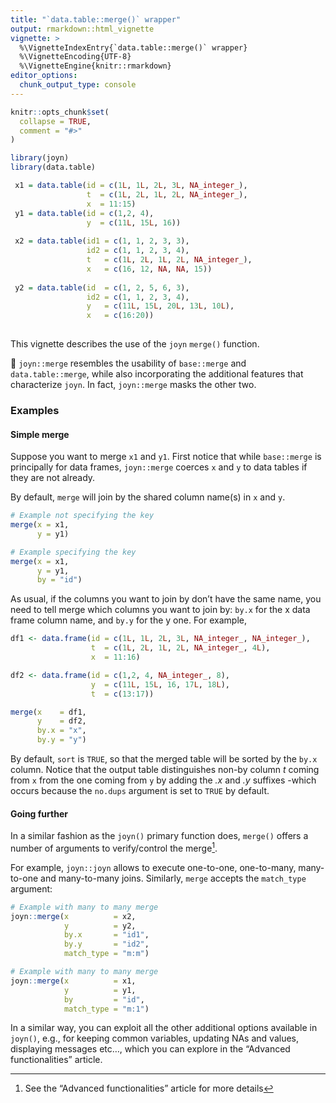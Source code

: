 ---
title: "`data.table::merge()` wrapper"
output: rmarkdown::html_vignette
vignette: >
  %\VignetteIndexEntry{`data.table::merge()` wrapper}
  %\VignetteEncoding{UTF-8}
  %\VignetteEngine{knitr::rmarkdown}
editor_options: 
  chunk_output_type: console
---

```{r, include = FALSE}
knitr::opts_chunk$set(
  collapse = TRUE,
  comment = "#>"
)
```

```{r setup}

library(joyn)
library(data.table)

 x1 = data.table(id = c(1L, 1L, 2L, 3L, NA_integer_),
                 t  = c(1L, 2L, 1L, 2L, NA_integer_),
                 x  = 11:15)
 y1 = data.table(id = c(1,2, 4),
                 y  = c(11L, 15L, 16))
 
 x2 = data.table(id1 = c(1, 1, 2, 3, 3),
                 id2 = c(1, 1, 2, 3, 4),
                 t   = c(1L, 2L, 1L, 2L, NA_integer_),
                 x   = c(16, 12, NA, NA, 15))
 
 y2 = data.table(id  = c(1, 2, 5, 6, 3),
                 id2 = c(1, 1, 2, 3, 4),
                 y   = c(11L, 15L, 20L, 13L, 10L),
                 x   = c(16:20))
 
```

This vignette describes the use of the `joyn` `merge()` function.

🔀 `joyn::merge` resembles the usability of `base::merge` and `data.table::merge`, while also incorporating the additional features that characterize `joyn`. In fact, `joyn::merge` masks the other two.

### Examples

#### Simple merge

Suppose you want to merge `x1` and `y1`. First notice that while `base::merge` is principally for data frames, `joyn::merge` coerces `x` and `y` to data tables if they are not already.

By default, `merge` will join by the shared column name(s) in `x` and `y`.

```{r ex1}

# Example not specifying the key
merge(x = x1, 
      y = y1)

# Example specifying the key
merge(x = x1, 
      y = y1,
      by = "id")

```

As usual, if the columns you want to join by don’t have the same name, you need to tell merge which columns you want to join by: `by.x` for the x data frame column name, and `by.y` for the y one. For example,

```{r ex2}

df1 <- data.frame(id = c(1L, 1L, 2L, 3L, NA_integer_, NA_integer_),
                  t  = c(1L, 2L, 1L, 2L, NA_integer_, 4L),
                  x  = 11:16)

df2 <- data.frame(id = c(1,2, 4, NA_integer_, 8),
                  y  = c(11L, 15L, 16, 17L, 18L),
                  t  = c(13:17))

merge(x    = df1,
      y    = df2,
      by.x = "x",
      by.y = "y")

```

By default, `sort` is `TRUE`, so that the merged table will be sorted by the `by.x` column. Notice that the output table distinguishes non-by column *t* coming from `x` from the one coming from `y` by adding the *.x* and *.y* suffixes -which occurs because the `no.dups` argument is set to `TRUE` by default.

#### Going further

In a similar fashion as the `joyn()` primary function does, `merge()` offers a number of arguments to verify/control the merge[^1].

[^1]: See the "Advanced functionalities" article for more details

For example, `joyn::joyn` allows to execute one-to-one, one-to-many, many-to-one and many-to-many joins. Similarly, `merge` accepts the `match_type` argument:

```{r ex3}

# Example with many to many merge
joyn::merge(x          = x2,
            y          = y2,
            by.x       = "id1",
            by.y       = "id2",
            match_type = "m:m")

# Example with many to many merge
joyn::merge(x          = x1,
            y          = y1,
            by         = "id",
            match_type = "m:1")


```

In a similar way, you can exploit all the other additional options available in `joyn()`, e.g., for keeping common variables, updating NAs and values, displaying messages etc..., which you can explore in the "Advanced functionalities" article.

